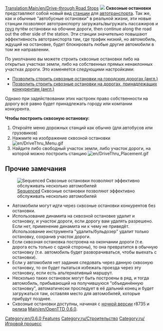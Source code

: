 [[Translation:Main/en/Drive-through Road Stops]]
{{en/-}}
[[File:en/DriveThru Bus Stops.gif|left|]]
'''Сквозные остановки''' представляют собой новый вид [[Main/ru/Станции|станции]] для [[Main/ru/Автотранспорт|автотранспорта]]. Так же, как и обычные "автобусные остановки" в реальной жизни, эти новые станции позволяют автотранспорту загружать/выгружать пассажиров и [[Main/ru/Груз|груз]] путём остановки на обочине дороги, then continue along the road out the other side of the station. Эти станции значительно повышают эффективность автотранспорта там, где трафик низкий, но автомобиль, ждущий на остановке, будет блокировать любые другие автомобили в том же направлении.

По умолчанию вы можете строить сквозные остановки либо на открытых участках земли, либо на собственных прямых ненаклонных участках дороги. Это изменяется следующими настройками: 

* [[Main/en/Advanced Settings/Stations#Allow drive-through road stops on town owned roads|Позволить строить сквозные остановки на городских дорогах (англ.)]]
* [[Main/en/Advanced Settings/Stations#Allow drive-through road stops on roads owned by competitors|Позволить строить сквозные остановки на дорогах, принадлежащих конкурентам (англ.)]]

Однако при задействовании этих настроек право собственности на дорогу всё равно будет принадлежать городу или компании конкурента.

'''Чтобы построить сквозную остановку:'''
#Откройте меню дорожных станций как обычно (для автобусов или грузовиков)
#Нажмите на изображение сквозной остановки [[File:en/DriveThru Menu.gif|none]]
#Найдите либо свободный участок земли, либо участок дороги, на которой можно построить станцию [[File:en/DriveThru Placement.gif|none]]

==Прочие замечания==
[[File:en/DriveThru Multiple.gif|frame|[[Loading_Bays#Multistop|Sequenced]] Сквозные остановки позволяют эффективно обслуживать несколько автомобилей]]
*Автомобили могут идти через сквозные остановки конкурентов без остановки.
*Использование динамита на сквозной остановке удалит и остановку, и участок дороги, если дорогу вам удалять разрешено. Если нет, применение динамита ни к чему не приведёт. Использование инструмента "удалить/бульдозер" удалит только остановку, сохранив участок дороги.
*Если сквозная остановка построена на окончании дороги (т.е. дорога есть только с одной стороны), то она превратится в обычную остановку (т.е. автомобиль будет разворачиваться, чтобы выехать с остановки).
*Если у автомобиля нет задания следовать через данную сквозную остановку, то он будет пытаться избежать проезда через эту остановку, если есть альтернативный маршрут.
*Несколько таких остановок могут быть построены в ряд, и тогда автомобиль, прибывающий на получившуюся "объединённую остановку", автоматически проследует в её дальний конец и будет загружаться там, оставляя место для автомобилей, которые прибудут позднее.
*Сквозные остановки доступны, начиная с [[Main/ru/Версия разработчиков|ночной версии]] r8735 и [[Main/en/ЧЗВ выпуски OpenTTD/Ru#.D0.A0.D0.B5.D0.BB.D0.B8.D0.B7 .28Release.29|релиза]] [[Main/en/OpenTTD 0.6.0]].

[[Category:en/0.6.0 Features]]
[[Category:ru/Строительство]]
[[Category:ru/Игровой процесс]]